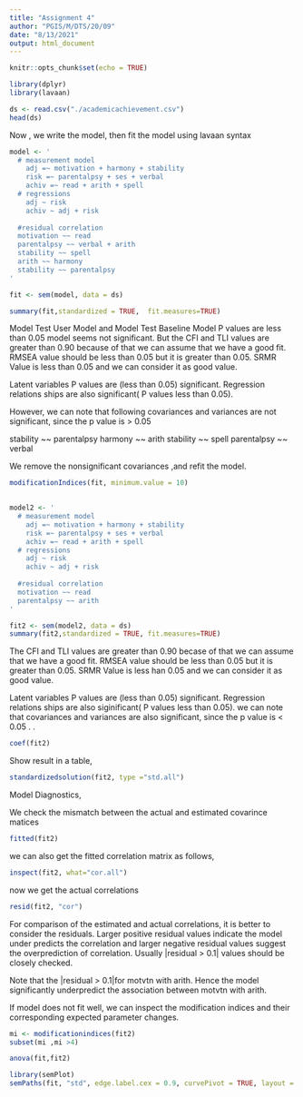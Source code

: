 ```yaml
---
title: "Assignment 4"
author: "PGIS/M/DTS/20/09"
date: "8/13/2021"
output: html_document
---
```


```r
knitr::opts_chunk$set(echo = TRUE)
```



```r
library(dplyr)
library(lavaan)
```


```r
ds <- read.csv("./academicachievement.csv")
head(ds)
```
Now , we write the model, then fit the model using lavaan syntax
```r
model <- '
  # measurement model
    adj =~ motivation + harmony + stability
    risk =~ parentalpsy + ses + verbal
    achiv =~ read + arith + spell 
  # regressions
    adj ~ risk
    achiv ~ adj + risk
    
  #residual correlation
  motivation ~~ read
  parentalpsy ~~ verbal + arith
  stability ~~ spell
  arith ~~ harmony
  stability ~~ parentalpsy
'
```

```r
fit <- sem(model, data = ds)
```

```r
summary(fit,standardized = TRUE,  fit.measures=TRUE)
```
Model Test User Model and Model Test Baseline Model P values are less than 0.05 model seems not significant. But the CFI and TLI values are greater than 0.90 because of that we can assume that we have a good fit.  RMSEA value should be less than 0.05 but it is greater than 0.05. SRMR Value  is less than 0.05 and we can consider it as good value.

Latent variables  P values are (less than 0.05) significant. Regression relations ships are also significant( P values less than 0.05). 

However, we can note that following covariances and variances are not significant, since the p value is > 0.05  
 
stability ~~  parentalpsy 
harmony ~~ arith
stability ~~ spell
parentalpsy ~~ verbal

We remove the nonsignificant  covariances ,and refit the model.

```r
modificationIndices(fit, minimum.value = 10)
 
```

```r
model2 <- '
  # measurement model
    adj =~ motivation + harmony + stability
    risk =~ parentalpsy + ses + verbal
    achiv =~ read + arith + spell 
  # regressions
    adj ~ risk
    achiv ~ adj + risk
    
  #residual correlation
  motivation ~~ read
  parentalpsy ~~ arith
'
```



```r
fit2 <- sem(model2, data = ds)
summary(fit2,standardized = TRUE, fit.measures=TRUE)
```
The CFI and TLI values are greater than 0.90 becase of that we can assume that we have a good fit.  RMSEA value should be less than 0.05 but it is greater than 0.05. SRMR Value  is less han 0.05 and we can consider it as good value.

Latent variables  P values are (less than 0.05) significant. Regression relations ships are also siginificant( P values less than 0.05). we can note that  covariances and variances are also significant, since the p value is < 0.05 .
.

```r
coef(fit2)
```
Show result in a table,

```r
standardizedsolution(fit2, type ="std.all")
```
Model Diagnostics,

We check the mismatch between the actual and estimated covarince matices
```r
fitted(fit2)
```
we can also get the fitted correlation matrix as follows,
```r
inspect(fit2, what="cor.all")
```
now we get the actual correlations
```r
resid(fit2, "cor")
```
For comparison of the estimated and actual correlations, it is better to consider the residuals. Larger positive residual values indicate the model under predicts the correlation and larger negative residual values suggest the overprediction of correlation. Usually |residual > 0.1| values should be closely checked.

Note that the |residual > 0.1|for motvtn with arith. Hence the model significantly underpredict the association between motvtn with arith.

If model does not fit well, we can inspect the modification indices and their corresponding expected parameter changes.
```r
mi <- modificationindices(fit2)
subset(mi ,mi >4)
```

```r
anova(fit,fit2)
```

```r
library(semPlot)
semPaths(fit, "std", edge.label.cex = 0.9, curvePivot = TRUE, layout = "tree", fade = FALSE)
```
